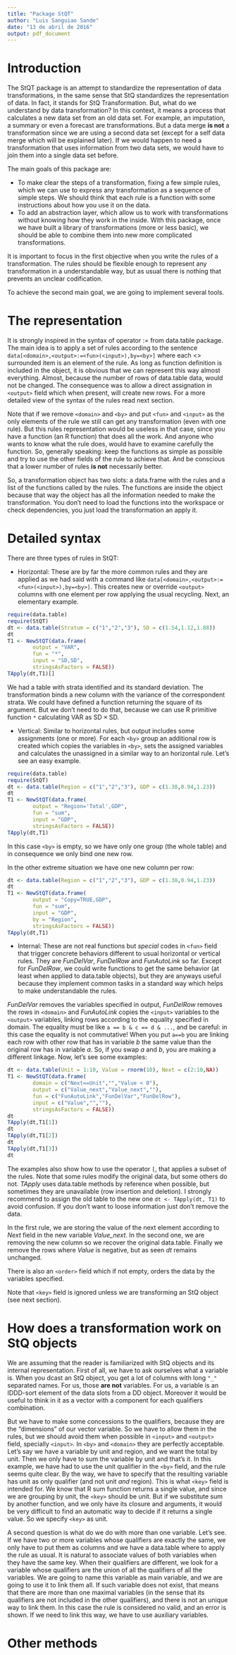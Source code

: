 ```yaml
---
title: "Package StQT"
author: "Luis Sanguiao Sande"
date: "13 de abril de 2016"
output: pdf_document
---
```

# Introduction
The StQT package is an attempt to standardize the representation of data transformations, in the same sense that StQ
standardizes the representation of data. In fact, it stands for StQ Transformation. But, what do we understand by data
transformation? In this context, it means a process that calculates a new data set from an old data set. For example,
an imputation, a summary or even a forecast are transformations. But a data merge **is not** a transformation since we
are using a second data set (except for a self data merge which will be explained later). If we would happen to need a
transformation that uses information from two data sets, we would have to join them into a single data set before.

The main goals of this package are:

* To make clear the steps of a transformation, fixing a few simple rules, which we can use to express any transformation
as a sequence of simple steps. We should think that each rule is a function with some instructions about how you use it
on the data.
* To add an abstraction layer, which allow us to work with transformations without knowing how they work in the inside.
With this package, once we have built a library of transformations (more or less basic), we should be able to combine
them into new more complicated transformations.

It is important to focus in the first objective when you write the rules of a transformation. The rules should be
flexible enough to represent any transformation in a understandable way, but as usual there is nothing that prevents an
unclear codification.

To achieve the second main goal, we are going to implement several tools.



# The representation
It is strongly inspired in the syntax of operator := from data.table package. The main idea is to apply a set of rules
according to the sentence ``data[<domain>,<output>:=<fun>(<input>),by=<by>]`` where each <> surrounded item is an element
of the rule. As long as function <fun> definition is included in the object, it is obvious that we can represent this way
almost everything. Almost, because the number of rows of data.table data, would not be changed. The consequence was to allow
a direct assignation in ``<output>`` field which when present, will create new rows. For a more detailed view of the syntax of
the rules read next section.

Note that if we remove ``<domain>`` and ``<by>`` and put ``<fun>`` and ``<input>`` as the only elements of the rule we still
can get any transformation (even with one rule). But this rules representation would be useless in that case, since you have
a function (an R function) that does all the work. And anyone who wants to know what the rule does, would have to examine
carefully the function. So, generally speaking: keep the functions as simple as possible and try to use the other fields of
the rule to achieve that. And be conscious that a lower number of rules **is not** necessarily better.

So, a transformation object has two slots: a data.frame with the rules and a list of the functions called by the rules.
The functions are inside the object because that way the object has all the information needed to make the transformation.
You don't need to load the functions into the workspace or check dependencies, you just load the transformation an apply it.

# Detailed syntax
There are three types of rules in StQT:

* Horizontal: These are by far the more common rules and they are applied as we had said with a command like
              ``data[<domain>,<output>:=<fun>(<input>),by=<by>]``. This creates new or override ``<output>`` columns
              with one element per row applying the usual recycling. Next, an elementary example.
```r
require(data.table)
require(StQT)
dt <- data.table(Stratum = c("1","2","3"), SD = c(1.54,1.12,1.88))
dt
T1 <- NewStQT(data.frame(
        output = "VAR",
        fun = "*",
        input = "SD,SD",
        stringsAsFactors = FALSE))
TApply(dt,T1)[]
```
We had a table with strata identified and its standard deviation. The transformation binds a new column with the variance of
the correspondent strata. We could have defined a function returning the square of its argument. But we don't need to do that,
because we can use R primitive function ``*`` calculating VAR as $\mathrm{SD} \times \mathrm{SD}$.

* Vertical: Similar to horizontal rules, but output includes some assignments (one or more). For each ``<by>`` group an
            additional row is created which copies the variables in ``<by>``, sets the assigned variables and calculates the
            unassigned in a similar way to an horizontal rule. Let's see an easy example.
```r
require(data.table)
require(StQT)
dt <- data.table(Region = c("1","2","3"), GDP = c(1.38,0.94,1.23))
dt
T1 <- NewStQT(data.frame(
        output = "Region='Total',GDP",
        fun = "sum",
        input = "GDP",
        stringsAsFactors = FALSE))
TApply(dt,T1)
```
In this case ``<by>`` is empty, so we have only one group (the whole table) and in consequence we only bind one new row.

In the other extreme situation we have one new column per row:
```r

dt <- data.table(Region = c("1","2","3"), GDP = c(1.38,0.94,1.23))
dt
T1 <- NewStQT(data.frame(
        output = "Copy=TRUE,GDP",
        fun = "sum",
        input = "GDP",
        by = "Region",
        stringsAsFactors = FALSE))
TApply(dt,T1)
```

* Internal: These are not real functions but *special* codes in ``<fun>`` field that trigger concrete behaviors different to usual
            horizontal or vertical rules. They are *FunDelVar*, *FunDelRow* and *FunAutoLink* so far. Except for *FunDelRow*, we
            could write functions to get the same behavior (at least when applied to data.table objects), but they are anyways useful
            because they implement common tasks in a standard way which helps to make understandable the rules.
            
*FunDelVar* removes the variables specified in output, *FunDelRow* removes the rows in ``<domain>`` and *FunAutoLink*
copies the ``<input>`` variables to the ``<output>`` variables, linking rows according to the equality specified in
domain. The equality must be like ``a == b & c == d & ...``, and be careful: in this case the equality is not commutative!
When you put ``a==b`` you are linking each row with other row that has in variable *b* the same value than the original row has
in variable *a*. So, if you swap *a* and *b*, you are making a different linkage. Now, let's see some examples:
```r
dt <- data.table(Unit = 1:10, Value = rnorm(10), Next = c(2:10,NA))
T1 <- NewStQT(data.frame(
        domain = c("Next==Unit","","Value < 0"),
        output = c("Value_next","Value_next",""),
        fun = c("FunAutoLink","FunDelVar","FunDelRow"),
        input = c("Value","",""),
        stringsAsFactors = FALSE))
dt
TApply(dt,T1[1])
dt
TApply(dt,T1[2])
dt
TApply(dt,T1[3])
dt
```
The examples also show how to use the operator ``[``, that applies a subset of the rules. Note that some rules
modify the original data, but some others do not. *TApply* uses data.table methods by reference when possible, but
sometimes they are unavailable (row insertion and deletion). I strongly recommend to assign the old table to the new one
`dt <- TApply(dt, T1)` to avoid confusion. If you don't want to loose information just don't remove the data.

In the first rule, we are storing the value of the next element according to *Next* field in the new variable
*Value_next*. In the second one, we are removing the new column so we recover the original data.table. Finally
we remove the rows where *Value* is negative, but as seen *dt* remains unchanged.

There is also an ``<order>`` field which if not empty, orders the data by the variables specified.

Note that ``<key>`` field is ignored unless we are transforming an StQ object (see next section).

# How does a transformation work on StQ objects
We are assuming that the reader is familiarized with StQ objects and its internal representation. First of all, we have to ask
ourselves what a variable is. When you dcast an StQ object, you get a lot of columns with long ``"_"`` separated names. For
us, those **are not** variables. For us, a variable is an IDDD-sort element of the data slots from a DD object. Moreover it
would be useful to think in it as a vector with a component for each qualifiers combination.

But we have to make some concessions to the qualifiers, because they are the "dimensions" of our vector variable. So we have
to allow them in the rules, but we should avoid them when possible in ``<input>`` and ``<output>`` field, specially ``<input>``.
In ``<by>`` and ``<domain>`` they are perfectly acceptable. Let's say we have a variable by unit and region, and we want the
total by unit. Then we only have to sum the variable by unit and that's it. In this example, we have had to use the unit qualifier
in the ``<by>`` field, and the rule seems quite clear. By the way, we have to specify that the resulting variable has unit as only
qualifier (and not unit *and* region). This is what ``<key>`` field is intended for. We know that R sum function returns a single
value, and since we are grouping by unit, the ``<key>`` should be unit. But if we substitute sum by another function, and we only
have its closure and arguments, it would be very difficult to find an automatic way to decide if it returns a single value. So
we specify ``<key>`` as unit.

A second question is what do we do with more than one variable. Let's see. If we have two or more variables whose qualifiers are
exactly the same, we only have to put them as columns and we have a data.table where to apply the rule as usual. It is natural to
associate values of both variables when they have the same key. When their qualifiers are different, we look for a variable whose
qualifiers are the union of all the qualifiers of all the variables. We are going to name this variable as main variable, and we
are going to use it to link them all. If such variable does not exist, that means that there are more than one maximal variables
(in the sense that its qualifiers are not included in the other qualifiers), and there is not an unique way to link them. In this
case the rule is considered no valid, and an error is shown. If we need to link this way, we have to use auxiliary variables.

# Other methods
